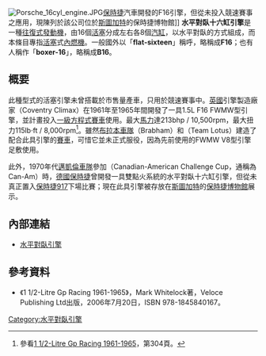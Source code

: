 {{noteTA
|T=zh-cn:水平对置十六缸发动机; zh-tw:水平對臥十六缸引擎; zh-hk:水平對向十六缸引擎
|1=zh-hans:发动机; zh-hant:引擎;
}}

[[File:Porsche_16cyl_engine.JPG|thumb]][[保時捷|保時捷]]汽車開發的F16引擎，但從未投入競速賽事之應用，現陳列於該公司位於[[斯圖加特|斯圖加特]]的保時捷博物館]]
'''水平對臥十六缸引擎'''是一種[[往復式發動機|往復式發動機]]，由16個[[活塞|活塞]]分成左右各8個[[汽缸|汽缸]]，以水平對臥的方式組成，而本條目專指[[活塞|活塞]]式[[內燃機|內燃機]]。一般國外以「'''flat-sixteen'''」稱呼，略稱成'''F16'''；也有人稱作「'''boxer-16'''」，略稱成'''B16'''。

== 概要 ==
此種型式的活塞引擎未曾搭載於市售量產車，只用於競速賽事中。[[英國|英國]]引擎製造廠家{{tsl|en|Coventry Climax|考文特力·克萊麥斯}}（Coventry Climax）在1961年至1965年間開發了一具1.5L F16 FWMW型引擎，並計畫投入[[一級方程式賽車|一級方程式賽車]]使用。最大[[馬力|馬力]]達213bhp / 10,500rpm，最大扭力115lb·ft / 8,000rpm<ref>參看{{en}}[http://books.google.com.tw/books?id=7E1vWo1JPJAC&pg=PA304&lpg=PA304&dq=Coventry+Climax+FWMW&source=bl&ots=ZOb-uDX0Vg&sig=yR-j5P1QNymc0E09VPgPYYP6isw&hl=zh-TW&sa=X&ei=06kJUoOWLM3WkgWNlIC4DA&ved=0CFMQ6AEwBg#v=onepage&q=Coventry%20Climax%20FWMW&f=false 1 1/2-Litre Gp Racing 1961-1965]{{dead link|date=2018年3月 |bot=InternetArchiveBot |fix-attempted=yes }}，第304頁。</ref>。雖然[[布拉漢姆|布拉本車隊]]（Brabham）和{{tsl|en|Team Lotus|蓮花車隊 (1954年)|蓮花車隊}}（Team Lotus）建造了配合此具引擎的[[賽車|賽車]]，可惜它並未正式服役，因為先前使用的FWMW V8型引擎足敷使用。

此外，1970年代[[邁凱倫車隊|邁凱倫車隊]]參加{{tsl|en|Can-Am|加拿大美國挑戰盃比賽}}（Canadian-American Challenge Cup，通稱為Can-Am）時，[[德國|德國]][[保時捷|保時捷]]曾開發一具雙點火系統的水平對臥十六缸引擎，但從未真正置入[[保時捷917|保時捷917]]下場比賽；現在此具引擎被存放在[[斯圖加特|斯圖加特]]的[[保時捷博物館|保時捷博物館]]展示。

== 內部連結 ==
* [[水平對臥引擎|水平對臥引擎]]

== 參考資料 ==
* 《1 1/2-Litre Gp Racing 1961-1965》，Mark Whitelock著，Veloce Publishing Ltd出版，2006年7月20日，ISBN 978-1845840167。
{{reflist}}

[[Category:水平對臥引擎|Category:水平對臥引擎]]